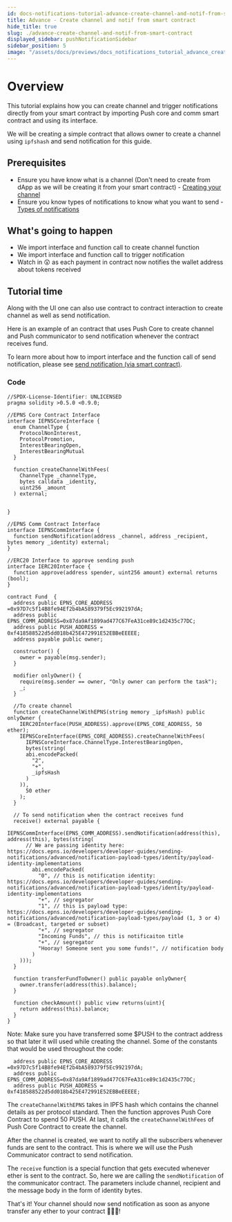 ```yaml
---
id: docs-notifications-tutorial-advance-create-channel-and-notif-from-smart-contract
title: Advance - Create channel and notif from smart contract
hide_title: true
slug: ./advance-create-channel-and-notif-from-smart-contract
displayed_sidebar: pushNotificationSidebar
sidebar_position: 5
image: "/assets/docs/previews/docs_notifications_tutorial_advance_create_channel_and_notif_from_smart_contract--advance_-_create_channel_and_notif_from_smart_contract.png"
---
```


# Overview

This tutorial explains how you can create channel and trigger notifications directly from your smart contract by importing Push core and comm smart contract and using its interface.

We will be creating a simple contract that allows owner to create a channel using `ipfshash` and send notification for this guide.


<Head>
  <title>Channel Creation and Notification from Smart Contract | Tutorial | Push Notifications | Push Documentation`}</title>
</Head>

## Prerequisites

- Ensure you have know what is a channel (Don't need to create from dApp as we will be creating it from your smart contract) - [Creating your channel](/docs/notifications/tutorials/create-your-channel/ "Guide to create your channel for sending notifications from Push protocol")
- Ensure you know types of notifications to know what you want to send - [Types of notifications](/docs/notifications/build/types-of-notification/ "Guide explaining the types of notificaitons")

## What's going to happen

- We import interface and function call to create channel function
- We import interface and function call to trigger notification
- Watch in 😲 as each payment in contract now notifies the wallet address about tokens received

## Tutorial time

Along with the UI one can also use contract to contract interaction to create channel as well as send notification.

Here is an example of an contract that uses Push Core to create channel and Push communicator to send notification whenever the contract receives fund.

To learn more about how to import interface and the function call of send notification, please see [send notification (via smart contract)](/docs/notifications/build/send-notification-via-smart-contract/ "Smart contract intergace to send notification").

### Code

```solidity
//SPDX-License-Identifier: UNLICENSED
pragma solidity >0.5.0 <0.9.0;

//EPNS Core Contract Interface
interface IEPNSCoreInterface {
  enum ChannelType {
    ProtocolNonInterest,
    ProtocolPromotion,
    InterestBearingOpen,
    InterestBearingMutual
  }

  function createChannelWithFees(
    ChannelType _channelType,
    bytes calldata _identity,
    uint256 _amount
  ) external;


}

//EPNS Comm Contract Interface
interface IEPNSCommInterface {
  function sendNotification(address _channel, address _recipient, bytes memory _identity) external;
}

//ERC20 Interface to approve sending push
interface IERC20Interface {
  function approve(address spender, uint256 amount) external returns (bool);
}

contract Fund  {
  address public EPNS_CORE_ADDRESS =0x97D7c5f14B8fe94Ef2b4bA589379f5Ec992197dA;
  address public EPNS_COMM_ADDRESS=0x87da9Af1899ad477C67FeA31ce89c1d2435c77DC;
  address public PUSH_ADDRESS = 0xf418588522d5dd018b425E472991E52EBBeEEEEE;
  address payable public owner;

  constructor() {
    owner = payable(msg.sender);
  }

  modifier onlyOwner() {
    require(msg.sender == owner, "Only owner can perform the task");
    _;
  }

  //To create channel
  function createChannelWithEPNS(string memory _ipfsHash) public onlyOwner {
    IERC20Interface(PUSH_ADDRESS).approve(EPNS_CORE_ADDRESS, 50 ether);
    IEPNSCoreInterface(EPNS_CORE_ADDRESS).createChannelWithFees(
      IEPNSCoreInterface.ChannelType.InterestBearingOpen,
      bytes(string(
      abi.encodePacked(
        "2",
        "+",
        _ipfsHash
      )
    )),
      50 ether
    );
  }

  // To send notification when the contract receives fund
  receive() external payable {
    IEPNSCommInterface(EPNS_COMM_ADDRESS).sendNotification(address(this), address(this), bytes(string(
      // We are passing identity here: https://docs.epns.io/developers/developer-guides/sending-notifications/advanced/notification-payload-types/identity/payload-identity-implementations
        abi.encodePacked(
          "0", // this is notification identity: https://docs.epns.io/developers/developer-guides/sending-notifications/advanced/notification-payload-types/identity/payload-identity-implementations
          "+", // segregator
          "1", // this is payload type: https://docs.epns.io/developers/developer-guides/sending-notifications/advanced/notification-payload-types/payload (1, 3 or 4) = (Broadcast, targeted or subset)
          "+", // segregator
          "Incoming Funds", // this is notificaiton title
          "+", // segregator
          "Hooray! Someone sent you some funds!", // notification body
        )
    )));
  }

  function transferFundToOwner() public payable onlyOwner{
    owner.transfer(address(this).balance);
  }

  function checkAmount() public view returns(uint){
    return address(this).balance;
  }
}
```

Note: Make sure you have transferred some $PUSH to the contract address so that later it will used while creating the channel. Some of the constants that would be used throughout the code:

```solidity
  address public EPNS_CORE_ADDRESS =0x97D7c5f14B8fe94Ef2b4bA589379f5Ec992197dA;
  address public EPNS_COMM_ADDRESS=0x87da9Af1899ad477C67FeA31ce89c1d2435c77DC;
  address public PUSH_ADDRESS = 0xf418588522d5dd018b425E472991E52EBBeEEEEE;
```

The `createChannelWithEPNS` takes in IPFS hash which contains the channel details as per protocol standard. Then the function approves Push Core Contract to spend 50 PUSH. At last, it calls the `createChannelWithFees` of Push Core Contract to create the channel.

After the channel is created, we want to notify all the subscribers whenever funds are sent to the contract. This is where we will use the Push Communicator contract to send notification.

The `receive` function is a special function that gets executed whenever ether is sent to the contract. So, here we are calling the `sendNotification` of the communicator contract. The parameters include channel, recipient and the message body in the form of identity bytes.

That's it! Your channel should now send notification as soon as anyone transfer any ether to your contract 🎉🎉🎉!
